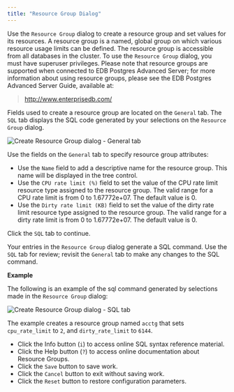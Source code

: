 ```yaml
---
title: "Resource Group Dialog"
---
```


<div id="resource_group_dialog" class="registered_link"></div>


Use the `Resource Group` dialog to create a resource group and set values for its resources. A resource group is a named, global group on which various resource usage limits can be defined. The resource group is accessible from all databases in the cluster. To use the `Resource Group` dialog, you must have superuser privileges. Please note that resource groups are supported when connected to EDB Postgres Advanced Server; for more information about using resource groups, please see the EDB Postgres Advanced Server Guide, available at:

> <http://www.enterprisedb.com/>

Fields used to create a resource group are located on the `General` tab. The `SQL` tab displays the SQL code generated by your selections on the `Resource Group` dialog.

![Create Resource Group dialog - General tab](../../images/resource_group_general.png)

Use the fields on the `General` tab to specify resource group attributes:

-   Use the `Name` field to add a descriptive name for the resource group. This name will be displayed in the tree control.
-   Use the `CPU rate limit (%)` field to set the value of the CPU rate limit resource type assigned to the resource group. The valid range for a CPU rate limit is from 0 to 1.67772e+07. The default value is 0.
-   Use the `Dirty rate limit (KB)` field to set the value of the dirty rate limit resource type assigned to the resource group. The valid range for a dirty rate limit is from 0 to 1.67772e+07. The default value is 0.

Click the `SQL` tab to continue.

Your entries in the `Resource Group` dialog generate a SQL command. Use the `SQL` tab for review; revisit the `General` tab to make any changes to the SQL command.

**Example**

The following is an example of the sql command generated by selections made in the `Resource Group` dialog:

![Create Resource Group dialog - SQL tab](../../images/resource_group_sql.png)

The example creates a resource group named `acctg` that sets `cpu_rate_limit` to `2`, and `dirty_rate_limit` to `6144`.

-   Click the Info button (`i`) to access online SQL syntax reference material.
-   Click the Help button (`?`) to access online documentation about Resource Groups.
-   Click the `Save` button to save work.
-   Click the `Cancel` button to exit without saving work.
-   Click the `Reset` button to restore configuration parameters.
